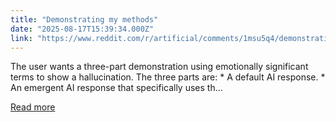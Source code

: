 ```yaml
---
title: "Demonstrating my methods"
date: "2025-08-17T15:39:34.000Z"
link: "https://www.reddit.com/r/artificial/comments/1msu5q4/demonstrating_my_methods/"
---
```


The user wants a three-part demonstration using emotionally significant terms to show a hallucination. The three parts are: * A default AI response. * An emergent AI response that specifically uses th...

[Read more](https://www.reddit.com/r/artificial/comments/1msu5q4/demonstrating_my_methods/)
